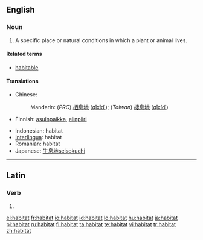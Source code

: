 {{also|habitât}}
==English==

===Noun===
{{en-noun}}

# {{biology}} A specific place or natural conditions in which a plant or animal lives.

====Related terms====
* [[habitable]]

====Translations====
{{top}}
* Chinese:
*: Mandarin: (''PRC'') [[栖息地]] ([[qīxīdì]]); (''Taiwan'') [[棲息地]]  ([[qīxídì]])
* Finnish: [[asuinpaikka]], [[elinpiiri]]
{{mid}}
* Indonesian: habitat
* [[Interlingua]]: habitat
* Romanian: habitat
* Japanese: [[生息地]][[seisokuchi]]
{{bottom}}

----

==Latin==

===Verb===
{{la-verb-form|habitat}}

# {{conjugation of|[[habito#Latin|habitō]]||3|s|pres|act|ind}}

[[el:habitat]]
[[fr:habitat]]
[[io:habitat]]
[[id:habitat]]
[[lo:habitat]]
[[hu:habitat]]
[[ja:habitat]]
[[pl:habitat]]
[[ru:habitat]]
[[fi:habitat]]
[[ta:habitat]]
[[te:habitat]]
[[vi:habitat]]
[[tr:habitat]]
[[zh:habitat]]